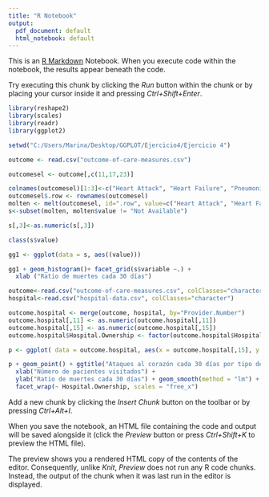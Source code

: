 ---
title: "R Notebook"
output:
  pdf_document: default
  html_notebook: default
---

This is an [R Markdown](http://rmarkdown.rstudio.com) Notebook. When you execute code within the notebook, the results appear beneath the code. 

Try executing this chunk by clicking the *Run* button within the chunk or by placing your cursor inside it and pressing *Ctrl+Shift+Enter*. 


```{r}

library(reshape2)
library(scales)
library(readr)
library(ggplot2)

setwd("C:/Users/Marina/Desktop/GGPLOT/Ejercicio4/Ejercicio 4")

outcome <- read.csv("outcome-of-care-measures.csv")

outcomesel <- outcome[,c(11,17,23)]

colnames(outcomesel)[1:3]<-c("Heart Attack", "Heart Failure", "Pneumonia")
outcomesel$.row <- rownames(outcomesel)
molten <- melt(outcomesel, id=".row", value=c("Heart Attack", "Heart Failure", "Pneumonia"))
s<-subset(molten, molten$value != "Not Available")

s[,3]<-as.numeric(s[,3])

class(s$value)

gg1 <- ggplot(data = s, aes((value)))

gg1 + geom_histogram()+ facet_grid(s$variable ~.) +
  xlab ("Ratio de muertes cada 30 días")

outcome<-read.csv("outcome-of-care-measures.csv", colClasses="character")
hospital<-read.csv("hospital-data.csv", colClasses="character")

outcome.hospital <- merge(outcome, hospital, by="Provider.Number")
outcome.hospital[,11] <- as.numeric(outcome.hospital[,11])
outcome.hospital[,15] <- as.numeric(outcome.hospital[,15])
outcome.hospital$Hospital.Ownership <- factor(outcome.hospital$Hospital.Ownership)

p <- ggplot( data = outcome.hospital, aes(x = outcome.hospital[,15], y = outcome.hospital[,11]))

p + geom_point() + ggtitle("Ataques al corazón cada 30 días por tipo de hospital") +
  xlab("Número de pacientes visitados") +
  ylab("Ratio de muertes cada 30 días") + geom_smooth(method = "lm") +
  facet_wrap(~ Hospital.Ownership, scales = "free_x")

```

Add a new chunk by clicking the *Insert Chunk* button on the toolbar or by pressing *Ctrl+Alt+I*.

When you save the notebook, an HTML file containing the code and output will be saved alongside it (click the *Preview* button or press *Ctrl+Shift+K* to preview the HTML file).

The preview shows you a rendered HTML copy of the contents of the editor. Consequently, unlike *Knit*, *Preview* does not run any R code chunks. Instead, the output of the chunk when it was last run in the editor is displayed.
